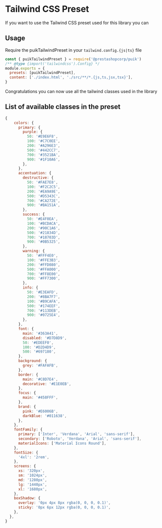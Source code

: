 
<Meta title="Docs/Tailwind CSS Preset" />

# Tailwind CSS Preset

If you want to use the Tailwind CSS preset used for this library you can

## Usage

Require the puikTailwindPreset in your `tailwind.config.{js|ts}` file

```js
const { puikTailwindPreset } = require('@prestashopcorp/puik')
/** @type {import('tailwindcss').Config} */
module.exports = {
  presets: [puikTailwindPreset],
  content: ['./index.html', './src/**/*.{js,ts,jsx,tsx}'],
}
```

Congratulations you can now use all the tailwind classes used in the library

## List of available classes in the preset

```js
{
    colors: {
      primary: {
        purple: {
          50: '#E9E6F8',
          100: '#C7C0EE',
          200: '#A296E3',
          500: '#442CC7',
          700: '#3521BA',
          900: '#1F10A6',
        },
      },
      accentuation: {
        destructive: {
          50: '#FAE7E8',
          100: '#F2C2C5',
          200: '#EA9A9E',
          500: '#D5343C',
          700: '#CA272E',
          900: '#BA151A',
        },
        success: {
          50: '#E4F0EA',
          100: '#BCDACA',
          200: '#90C1A6',
          500: '#21834D',
          700: '#18703D',
          900: '#0B5325',
        },
        warning: {
          50: '#FFF4E0',
          100: '#FFE3B3',
          200: '#FFD080',
          500: '#FFA000',
          700: '#FF8E00',
          900: '#FF7300',
        },
        info: {
          50: '#E3EAFD',
          200: '#8BA7F7',
          100: '#B9CAFA',
          500: '#174EEF',
          700: '#113DEB',
          900: '#0725E4',
        },
      },
      font: {
        main: '#363A41',
        disabled: '#D7D8D9',
        50: '#EDEEF0',
        100: '#D2D4D9',
        500: '#697180',
      },
      background: {
        grey: '#FAFAFB',
      },
      border: {
        main: '#C8D7E4',
        decorative: '#E1E0EB',
      },
      focus: {
        main: '#458FFF',
      },
      brand: {
        pink: '#E6006B',
        darkBlue: '#011638',
      },
    },
    fontFamily: {
      primary: ['Inter', 'Verdana', 'Arial', 'sans-serif'],
      secondary: ['Roboto', 'Verdana', 'Arial', 'sans-serif'],
      materialIcons: ['Material Icons Round'],
    },
    fontSize: {
      '4xl': '2rem',
    },
    screens: {
      xs: '320px',
      sm: '1024px',
      md: '1280px',
      lg: '1440px',
      xl: '1680px',
    },
    boxShadow: {
      overlay: '0px 4px 8px rgba(0, 0, 0, 0.1)',
      sticky: '0px 6px 12px rgba(0, 0, 0, 0.1)',
    },
  },
}
```
